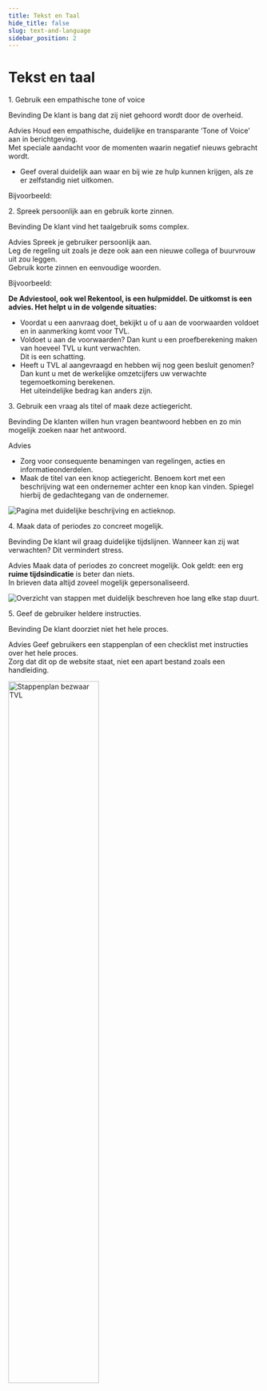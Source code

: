 ```yaml
---
title: Tekst en Taal
hide_title: false
slug: text-and-language
sidebar_position: 2
---
```



# Tekst en taal

<Heading type="h2">1. Gebruik een empathische tone of voice</Heading>

<Heading type="h3">Bevinding</Heading>
De klant is bang dat zij niet gehoord wordt door de overheid.

<Heading type="h3">Advies</Heading>
Houd een empathische, duidelijke en transparante ‘Tone of Voice’ aan in berichtgeving.
<br />
Met speciale aandacht voor de momenten waarin negatief nieuws gebracht wordt.

- Geef overal duidelijk aan waar en bij wie ze hulp kunnen krijgen, als ze er zelfstandig niet uitkomen.

Bijvoorbeeld:

<Alert
  kind="error"
  heading="U heeft geen recht op deze regeling."
  content="U mag wel doorgaan in het formulier, maar als u deze verstuurt ontvangt u later een afwijzing. Heeft u hierover vragen? Bel met RVO via <a href='tel:088-0424242'>088-0424242</a>."
/>

<Heading type="h2">2. Spreek persoonlijk aan en gebruik korte zinnen.</Heading>

<Heading type="h3">Bevinding</Heading>
De klant vind het taalgebruik soms complex.

<Heading type="h3">Advies</Heading>
Spreek je gebruiker persoonlijk aan.
<br />
Leg de regeling uit zoals je deze ook aan een nieuwe collega of buurvrouw uit zou leggen.
<br />
Gebruik korte zinnen en eenvoudige woorden.

Bijvoorbeeld:

<strong>
  De Adviestool, ook wel Rekentool, is een hulpmiddel. De uitkomst is een advies. Het helpt u in de volgende situaties:
</strong>

- Voordat u een aanvraag doet, bekijkt u of u aan de voorwaarden voldoet en in aanmerking komt voor TVL.
- Voldoet u aan de voorwaarden? Dan kunt u een proefberekening maken van hoeveel TVL u kunt verwachten.<br/>Dit is een schatting.
- Heeft u TVL al aangevraagd en hebben wij nog geen besluit genomen?<br/>Dan kunt u met de werkelijke omzetcijfers uw verwachte tegemoetkoming berekenen.<br/>Het uiteindelijke bedrag kan anders zijn.

<Heading type="h2">3. Gebruik een vraag als titel of maak deze actiegericht.</Heading>

<Heading type="h3">Bevinding</Heading>
De klanten willen hun vragen beantwoord hebben en zo min mogelijk zoeken naar het antwoord.

<Heading type="h3">Advies</Heading>

- Zorg voor consequente benamingen van regelingen, acties en informatieonderdelen.
- Maak de titel van een knop actiegericht. Benoem kort met een beschrijving wat een ondernemer achter een knop kan vinden. Spiegel hierbij de gedachtegang van de ondernemer.

<img src={ActionCenteredSrc} alt="Pagina met duidelijke beschrijving en actieknop." />

<Heading type="h2">4. Maak data of periodes zo concreet mogelijk.</Heading>

<Heading type="h3">Bevinding</Heading>
De klant wil graag duidelijke tijdslijnen. Wanneer kan zij wat verwachten? Dit vermindert stress.

<Heading type="h3">Advies</Heading>
Maak data of periodes zo concreet mogelijk. Ook geldt: een erg **ruime tijdsindicatie** is beter dan niets.
<br />
In brieven data altijd zoveel mogelijk gepersonaliseerd.

<img src={ClearPeriodsSrc} alt="Overzicht van stappen met duidelijk beschreven hoe lang elke stap duurt." />

<Heading type="h2">5. Geef de gebruiker heldere instructies.</Heading>

<Heading type="h3">Bevinding</Heading>
De klant doorziet niet het hele proces.

<Heading type="h3">Advies</Heading>
Geef gebruikers een stappenplan of een checklist met instructies over het hele proces.
<br />
Zorg dat dit op de website staat, niet een apart bestand zoals een handleiding.

<img src={StepsSrc} alt="Stappenplan bezwaar TVL" width="60%" />
